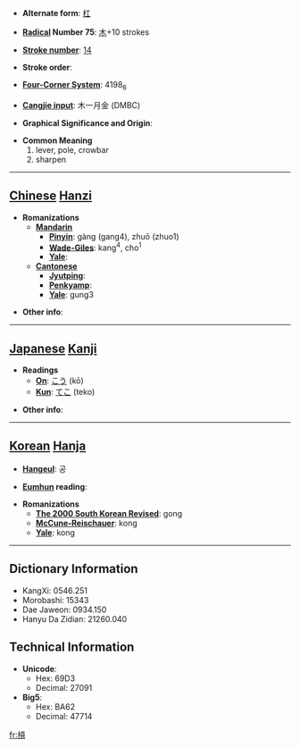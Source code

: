 * '''Alternate form''': [[杠]]

* '''[[Wiktionary:Chinese radical index| Radical]] Number 75''': [[Wiktionary:Chinese radical index 木|木]]+10 strokes

* '''[[Wiktionary:Chinese total strokes index|Stroke number]]''': [[Wiktionary:Chinese total strokes index 14|14]]

* '''Stroke order''': 

* '''[[Wiktionary:Chinese four corner index|Four-Corner System]]''': 4198<sub>6</sub>

* '''[[Wiktionary:Chinese Cangjie index|Cangjie input]]''': 木一月金 (DMBC)

* '''Graphical Significance and Origin''': 

* '''Common Meaning'''
*#lever, pole, crowbar
*# sharpen


----

== [[Chinese]] [[Hanzi]] ==

* '''Romanizations'''
** '''[[Mandarin]]'''
*** '''[[Pinyin]]''': gàng (gang4), zhuō (zhuo1)
*** '''[[Wade-Giles]]''': kang<sup>4</sup>, cho<sup>1</sup>
*** '''[[Yale]]''': 
** '''[[Cantonese]]'''
*** '''[[Jyutping]]''':
*** '''[[Penkyamp]]''': 
*** '''[[Yale]]''': gung3

* '''Other info''': 

----

== [[Japanese]] [[Kanji]] ==

* '''Readings'''
** '''[[On]]''': [[こう]] (kō)
** '''[[Kun]]''': [[てこ]] (teko)

* '''Other info''':  

----

== [[Korean]] [[Hanja]] ==

* '''[[Hangeul]]''': 공

* '''[[Eumhun]] reading''': 

* '''Romanizations'''
** '''[[The 2000 South Korean Revised Romanization|The 2000 South Korean Revised]]''': gong
** '''[[McCune-Reischauer]]''': kong
** '''[[Yale]]''': kong

----

== Dictionary Information ==

* KangXi: 0546.251
* Morobashi: 15343
* Dae Jaweon: 0934.150
* Hanyu Da Zidian: 21260.040

== Technical Information ==

* '''Unicode''':
** Hex: 69D3
** Decimal: 27091
* '''Big5''':
** Hex: BA62
** Decimal: 47714

[[fr:槓]]
